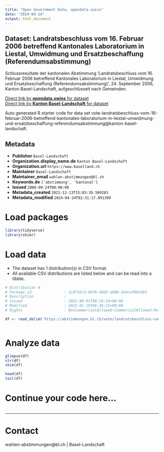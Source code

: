 ```yaml
---
title: "Open Government Data, opendata.swiss"
date: "2024-04-24"
output: html_document
---
```


## Dataset: Landratsbeschluss vom 16. Februar 2006 betreffend Kantonales Laboratorium in Liestal, Umwidmung und Ersatzbeschaffung (Referendumsabstimmung)

Schlussresultate der kantonalen Abstimmung 'Landratsbeschluss vom 16. Februar 2006 betreffend Kantonales Laboratorium in Liestal, Umwidmung und Ersatzbeschaffung (Referendumsabstimmung)', 24. September 2006, Kanton Basel-Landschaft, aufgeschlüsselt nach Gemeinden.

[Direct link by **opendata.swiss** for dataset](https://opendata.swiss/de/dataset/landratsbeschluss-vom-16-februar-2006-betreffend-kantonales-laboratorium-in-liestal-umwidmung-u)<br>
[Direct link by **Kanton Basel-Landschaft** for dataset](https://abstimmungen.bl.ch/vote/landratsbeschluss-vom-16-februar-2006-betreffend-kantonales-laboratorium-in-liestal-umwidmung-und-ersatzbeschaffung-referendumsabstimmung/data)

Auto generated R starter code for data set vote-landratsbeschluss-vom-16-februar-2006-betreffend-kantonales-laboratorium-in-liestal-umwidmung-und-ersatzbeschaffung-referendumsabstimmung@kanton-basel-landschaft.

## Metadata

- **Publisher** `Basel-Landschaft`
- **Organization.display_name.de** `Kanton Basel-Landschaft`
- **Organization.url** `https://www.baselland.ch`
- **Maintainer** `Basel-Landschaft`
- **Maintainer_email** `wahlen-abstimmungen@bl.ch`
- **Keywords.de** `['abstimmung', 'kantonal']`
- **Issued** `2006-09-24T00:00:00`
- **Metadata_created** `2022-12-13T15:03:39.509283`
- **Metadata_modified** `2024-04-24T02:31:17.891399`


# Load packages

```r

library(tidyverse)
library(skimr)

```

# Load data

-   The dataset has 1 distribution(s) in CSV format.
-   All available CSV distributions are listed below and can be read into a tibble.

```r

# Distribution 0
# Package_id               : 2c8732c3-6978-48d3-a80b-3e4caf68cbb2
# Description              : 
# Issued                   : 2021-09-01T08:24:19+00:00
# Modified                 : 2022-01-19T06:36:15+00:00
# Rights                   : NonCommercialAllowed-CommercialAllowed-ReferenceRequired

df <- read_delim('https://abstimmungen.bl.ch/vote/landratsbeschluss-vom-16-februar-2006-betreffend-kantonales-laboratorium-in-liestal-umwidmung-und-ersatzbeschaffung-referendumsabstimmung/data-csv')



```

# Analyze data

```r

glimpse(df)
str(df)
skim(df)

head(df)
tail(df)

```

# Continue your code here...

```r

```

------------------------------------------------------------------------

# Contact

wahlen-abstimmungen@bl.ch | Basel-Landschaft

